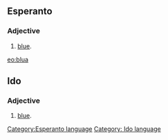 ==Esperanto==
===Adjective===
# [[blue]].

[[eo:blua]]
[[Category:Esperanto language]]
{{Universala Vortaro}}


==Ido==
===Adjective===
# [[blue]].
[[Category: Ido language]]